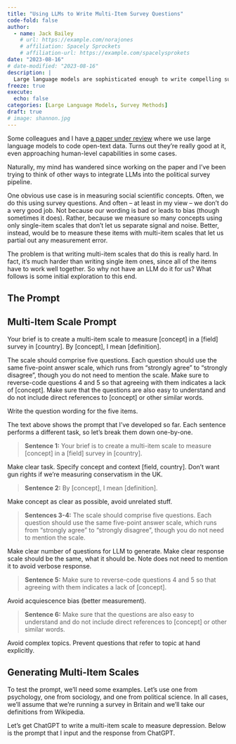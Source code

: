 ```yaml
---
title: "Using LLMs to Write Multi-Item Survey Questions"
code-fold: false
author:
  - name: Jack Bailey
    # url: https://example.com/norajones
    # affiliation: Spacely Sprockets
    # affiliation-url: https://example.com/spacelysprokets
date: "2023-08-16"
# date-modified: "2023-08-16"
description: |
  Large language models are sophisticated enough to write compelling survey questions
freeze: true
execute: 
  echo: false
categories: [Large Language Models, Survey Methods]
draft: true
# image: shannon.jpg
---
```


Some colleagues and I have [a paper under review](https://papers.ssrn.com/sol3/papers.cfm?abstract_id=4310154) where we use large language models to code open-text data. Turns out they're really good at it, even approaching human-level capabilities in some cases.

Naturally, my mind has wandered since working on the paper and I've been trying to think of other ways to integrate LLMs into the political survey pipeline.

One obvious use case is in measuring social scientific concepts. Often, we do this using survey questions. And often -- at least in my view -- we don't do a very good job. Not because our wording is bad or leads to bias (though sometimes it does). Rather, because we measure so many concepts using only single-item scales that don't let us separate signal and noise. Better, instead, would be to measure these items with multi-item scales that let us partial out any measurement error.

The problem is that writing multi-item scales that do this is really hard. In fact, it's much harder than writing single item ones, since all of the items have to work well together. So why not have an LLM do it for us? What follows is some initial exploration to this end.

## The Prompt

::: {#prompt .callout-note}
## Multi-Item Scale Prompt

Your brief is to create a multi-item scale to measure \[concept\] in a \[field\] survey in \[country\]. By \[concept\], I mean \[definition\].

The scale should comprise five questions. Each question should use the same five-point answer scale, which runs from "strongly agree" to "strongly disagree", though you do not need to mention the scale. Make sure to reverse-code questions 4 and 5 so that agreeing with them indicates a lack of \[concept\]. Make sure that the questions are also easy to understand and do not include direct references to \[concept\] or other similar words.

Write the question wording for the five items.
:::

The text above shows the prompt that I've developed so far. Each sentence performs a different task, so let's break them down one-by-one.

> **Sentence 1:** Your brief is to create a multi-item scale to measure \[concept\] in a \[field\] survey in \[country\].

Make clear task. Specify concept and context \[field, country\]. Don't want gun rights if we're measuring conservatism in the UK.

> **Sentence 2:** By \[concept\], I mean \[definition\].

Make concept as clear as possible, avoid unrelated stuff.

> **Sentences 3-4:** The scale should comprise five questions. Each question should use the same five-point answer scale, which runs from "strongly agree" to "strongly disagree", though you do not need to mention the scale.

Make clear number of questions for LLM to generate. Make clear response scale should be the same, what it should be. Note does not need to mention it to avoid verbose response.

> **Sentence 5:** Make sure to reverse-code questions 4 and 5 so that agreeing with them indicates a lack of \[concept\].

Avoid acquiescence bias (better measurement).

> **Sentence 6:** Make sure that the questions are also easy to understand and do not include direct references to \[concept\] or other similar words.

Avoid complex topics. Prevent questions that refer to topic at hand explicitly.

## Generating Multi-Item Scales

To test the prompt, we'll need some examples. Let's use one from psychology, one from sociology, and one from political science. In all cases, we'll assume that we're running a survey in Britain and we'll take our definitions from Wikipedia.

Let's get ChatGPT to write a multi-item scale to measure depression. Below is the prompt that I input and the response from ChatGPT.
